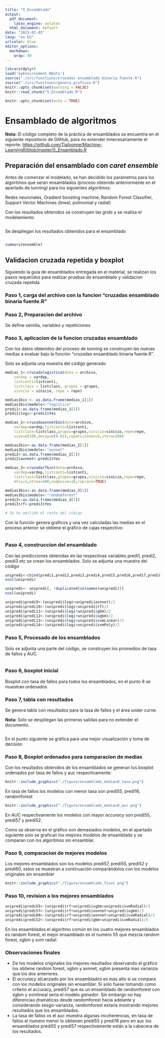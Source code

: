 ```yaml
---
title: "5_Ensamblado"
output:
  pdf_document: 
    latex_engine: xelatex
  html_document: default
date: "2023-02-03"
lang: "es-ES"
urlcolor: blue
editor_options: 
  markdown: 
    wrap: 80
---
```


```r
library(dplyr)
load('myEnvironment.RData')
source("./src/functions/cruzadas ensamblado binaria fuente.R")
source("./src/functions/genera_graficos.R")
knitr::opts_chunk$set(warning = FALSE) 
knitr::read_chunk("5_Ensamblado.R")

```

```r
knitr::opts_chunk$set(echo = TRUE)
```

# Ensamblado de algoritmos

**Nota:** El código completo de la práctica de ensamblados se encuentra en el
siguiente repositorio de GitHub, para no extender innecesariamente el reporte:
<https://github.com/TiaIvonne/Machine-LearningR/blob/master/5_Ensamblado.R>

## Preparación del ensamblado con *caret ensemble*

Antes de comenzar el modelado, se han decidido los parámetros para los
algoritmos que serán ensamblados (proceso obtenido anteriormente en el apartado
de tunning) para los siguientes algoritmos:

Redes neuronales, Gradient boosting machine, Random Forest Classifier, Support
Vector Machines (lineal, polinomial y radial)

Con los resultados obtenidos se construyen las *grids* y se realiza el
modelamiento

\tiny

```r
```

\normalsize

Se despliegan los resultados obtenidos para el ensamblado

\tiny

```r
```

\tiny

```r
summary(ensemble)
```

\normalsize

## Validacion cruzada repetida y boxplot

Siguiendo la guia de ensamblados entregada en el material, se realizan los pasos
requeridos para realizar pruebas de ensamblado y validacion cruzada repetida

### Paso 1, carga del archivo con la funcion "cruzadas ensamblado binaria fuente.R"

### Paso 2, Preparacion del archivo

Se define semilla, variables y repeticiones

### Paso 3, aplicacion de la funcion cruzadas ensamblado

Con los datos obtenidos del proceso de tunning se construyen las nuevas medias a
evaluar bajo la función "cruzadas ensamblado binaria fuente.R".

Solo se adjunta una muestra del código generado

\tiny

```r
medias_1<-cruzadalogistica(data = archivo,
    vardep = vardep,
    listconti=listconti,
    listclass = listclass, grupos = grupos,
    sinicio = sinicio, repe = repe)

medias1bis <- as.data.frame(medias_1[1])
medias1bis$modelo<-"logistica"
predi1<-as.data.frame(medias_1[2])
predi1$logi<-predi1$Yes

medias_2<-cruzadaavnnetbin(data=archivo,
    vardep=vardep,listconti=listconti,
    listclass=listclass,grupos=grupos,sinicio=sinicio,repe=repe,
    size=c(10),decay=c(0.01),repeticiones=5,itera=200)

medias2bis<-as.data.frame(medias_2[1])
medias2bis$modelo<-"avnnet"
predi2<-as.data.frame(medias_2[2])
predi2$avnnet<-predi2$Yes

medias_3<-cruzadarfbin(data=archivo,
    vardep=vardep,listconti=listconti,
    listclass=listclass,grupos=grupos,sinicio=sinicio,repe=repe,
    mtry=3,ntree=500,nodesize=10,replace=TRUE)

medias3bis<-as.data.frame(medias_3[1])
medias3bis$modelo<-"randomforest"
predi3<-as.data.frame(medias_3[2])
predi3$rf<-predi3$Yes

# Se ha omitido el resto del código
```

\normalsize

Con la función genera graficos y una vez calculadas las medias en el proceso
anterior se obtiene el gráfico de cajas respectivo: \tiny

```r
```

\normalsize

### Paso 4, construccion del ensamblado

Con las predicciones obtenidas en las respectivas variables predi1, predi2,
predi3 etc se crean los ensamblados. Solo se adjunta una muestra del código

\tiny

```r
unipredi<-cbind(predi1,predi2,predi3,predi4,predi5,predi6,predi7,predi8)
ncol(unipredi)

unipredi<- unipredi[, !duplicated(colnames(unipredi))]
ncol(unipredi)

unipredi$predi9<-(unipredi$logi+unipredi$avnnet)/2
unipredi$predi10<-(unipredi$logi+unipredi$rf)/2
unipredi$predi11<-(unipredi$logi+unipredi$gbm)/2
unipredi$predi12<-(unipredi$logi+unipredi$xgbm)/2
unipredi$predi13<-(unipredi$logi+unipredi$svmLinear)/2
unipredi$predi14<-(unipredi$logi+unipredi$svmPoly)/2

```

### Paso 5, Procesado de los ensamblados

Solo se adjunta una parte del código, se construyen los promedios de tasa de
fallos y AUC.

\tiny

```r

```

\normalsize

### Paso 6, boxplot inicial

Boxplot con tasa de fallos para todos los ensamblados, en el punto 8 se muestran
ordenados

### Paso 7, tabla con resultados

Se genera tabla con resultados para la tasa de fallos y el área under curve.\linebreak

**Nota:** Solo se despliegan las primeras salidas para no extender el documento.
\tiny

```r

```

\normalsize

En el punto siguiente se gráfica para una mejor visualización y toma de decisión

### Paso 8, Boxplot ordenados para comparacion de medias

Con los resultados obtenidos de los ensamblados se generan los boxplot ordenados
por tasa de fallos y auc respectivamente: \tiny

```r
knitr::include_graphics("./figure/ensamblado_medias0_tasa.png")
```

\normalsize

En tasa de fallos los modelos con menor tasa son predi55, predi16, randomforest
\tiny

```r
knitr::include_graphics("./figure/ensamblado_medias0_auc.png")
```

\normalsize

En AUC respectivamente los modelos con mayor *accuracy* son predi55, predi57 y
predi52.

Como se observa en el gráfico son demasiados modelos, en el apartado siguiente
solo se grafican los mejores modelos de ensamblado y se comparan con los
algoritmos sin ensamblar.

### Paso 9, comparacion de mejores modelos

Los mejores ensamblados son los modelos predi57, predi55, predi52 y predi60,
estos se muestran a continuación comparándolos con los modelos originales sin
ensamblar

```r
knitr::include_graphics("./figure/ensamblado_final.png")
```

### Paso 10, revision a los mejores ensamblados

\tiny
```r
unipredi$predi55<-(unipredi$rf+unipredi$xgbm+unipredi$svmRadial)/3
unipredi$predi57<-(unipredi$rf+unipredi$avnnet+unipredi$xgbm)/3
unipredi$predi60<-(unipredi$rf+unipredi$avnnet+unipredi$svmRadial)/3
unipredi$predi52<-(unipredi$rf+unipredi$gbm+unipredi$svmRadial)/3
```
\normalsize
En los ensamblados el algoritmo común en los cuatro mejores ensamblados es
random forest, el mejor ensamblado es el numero 55 que mezcla random forest,
xgbm y svm radial.

### Observaciones finales

-   De los modelos originales los mejores resultados observando el gráfico los
    obtiene random forest, xgbm y avnnet, xgbm presenta mas varianza que los dos
    anteriores.
-   El *accuracy* alcanzado por los ensamblados es mas alto si se compara con
    los modelos originales sin ensamblar. Si solo fuese tomando como criterio el
    accuracy, predi57 que es un ensamblado de randomforest con xgbm y svmlineal
    seria el modelo *ganador*. Sin embargo no hay diferencias dramáticas desde
    randomforest hacia adelante y considerando sesgo-varianza, randomforest
    estaría mostrando mejores resultados que los ensamblados.
-   La tasa de fallos vs el auc muestra algunas incoherencias, en tasa de fallos
    el numero menor lo obtienen predi55 y predi16 pero en auc los ensamblados
    predi55 y predi57 respectivamente están a la cabecera de los resultados.
